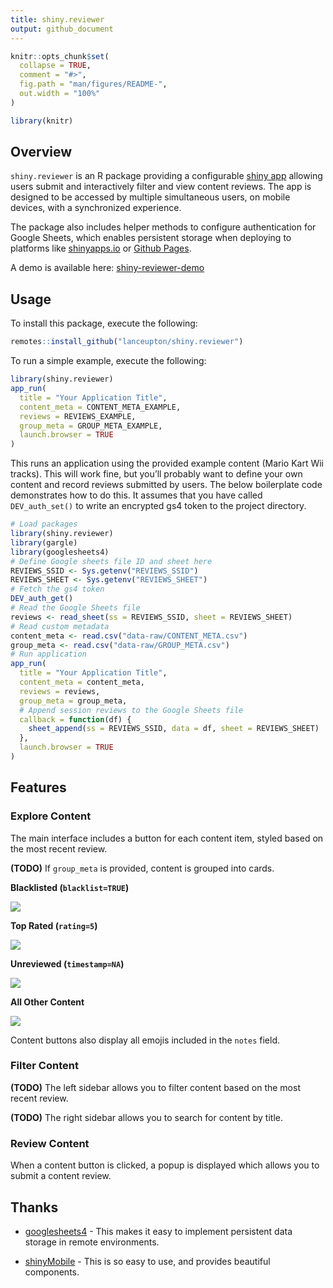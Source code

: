 ```yaml
---
title: shiny.reviewer
output: github_document
---
```


<!-- README.md is generated from README.Rmd. Please edit that file -->

```r
knitr::opts_chunk$set(
  collapse = TRUE,
  comment = "#>",
  fig.path = "man/figures/README-",
  out.width = "100%"
)
```

```r
library(knitr)
```

<!-- badges: start -->
<!-- badges: end -->


## Overview

`shiny.reviewer` is an R package providing a configurable [shiny app](https://shiny.posit.co/)
allowing users submit and interactively filter and view content reviews. The
app is designed to be accessed by multiple simultaneous users, on mobile
devices, with a synchronized experience.

The package also includes helper methods to configure authentication for Google
Sheets, which enables persistent storage when deploying to platforms like
[shinyapps.io](https://shinyapps.io) or [Github Pages](https://pages.github.com/).

A demo is available here: [shiny-reviewer-demo](https://lanceupton.shinyapps.io/shiny-reviewer-demo)


## Usage

To install this package, execute the following:

```r
remotes::install_github("lanceupton/shiny.reviewer")
```

To run a simple example, execute the following:

```r
library(shiny.reviewer)
app_run(
  title = "Your Application Title",
  content_meta = CONTENT_META_EXAMPLE,
  reviews = REVIEWS_EXAMPLE, 
  group_meta = GROUP_META_EXAMPLE,
  launch.browser = TRUE
)
```

This runs an application using the provided example content (Mario Kart Wii
tracks). This will work fine, but you'll probably want to define your own
content and record reviews submitted by users. The below boilerplate code
demonstrates how to do this. It assumes that you have called `DEV_auth_set()` to
write an encrypted gs4 token to the project directory.

```r
# Load packages
library(shiny.reviewer)
library(gargle)
library(googlesheets4)
# Define Google sheets file ID and sheet here
REVIEWS_SSID <- Sys.getenv("REVIEWS_SSID")
REVIEWS_SHEET <- Sys.getenv("REVIEWS_SHEET")
# Fetch the gs4 token
DEV_auth_get()
# Read the Google Sheets file
reviews <- read_sheet(ss = REVIEWS_SSID, sheet = REVIEWS_SHEET)
# Read custom metadata
content_meta <- read.csv("data-raw/CONTENT_META.csv")
group_meta <- read.csv("data-raw/GROUP_META.csv")
# Run application
app_run(
  title = "Your Application Title",
  content_meta = content_meta,
  reviews = reviews, 
  group_meta = group_meta,
  # Append session reviews to the Google Sheets file
  callback = function(df) {
    sheet_append(ss = REVIEWS_SSID, data = df, sheet = REVIEWS_SHEET)
  },
  launch.browser = TRUE
)
```    


## Features

### Explore Content

The main interface includes a button for each content item, styled based on the
most recent review.

**(TODO)** If `group_meta` is provided, content is grouped into cards.

**Blacklisted (`blacklist=TRUE`)**

![](readme_files/content_blacklisted.png)

**Top Rated (`rating=5`)**

![](readme_files/content_5star.png)

**Unreviewed (`timestamp=NA`)**

![](readme_files/content_unreviewed.png)

**All Other Content**

![](readme_files/content_default.png)

Content buttons also display all emojis included in the `notes` field.


### Filter Content

**(TODO)** The left sidebar allows you to filter content based on the most recent review.

**(TODO)** The right sidebar allows you to search for content by title.


### Review Content

When a content button is clicked, a popup is displayed which allows you to
submit a content review.


## Thanks

* [googlesheets4](https://googlesheets4.tidyverse.org/) - This makes it easy to
implement persistent data storage in remote environments.

* [shinyMobile](https://rinterface.github.io/shinyMobile/) - This is so easy to use, and provides beautiful
components.

